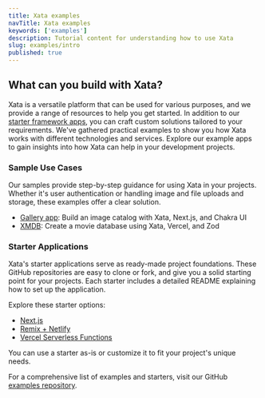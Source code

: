 ```yaml
---
title: Xata examples
navTitle: Xata examples
keywords: ['examples']
description: Tutorial content for understanding how to use Xata
slug: examples/intro
published: true
---
```


## What can you build with Xata?

Xata is a versatile platform that can be used for various purposes, and we provide a range of resources to help you get started.
In addition to our [starter framework apps](/docs/getting-started/intro), you can craft custom solutions tailored to your requirements. We've gathered practical examples to show you how Xata works with different technologies and services. Explore our example apps to gain insights into how Xata can help in your development projects.


### Sample Use Cases

Our samples provide step-by-step guidance for using Xata in your projects. Whether it's user authentication or handling image and file uploads and storage, these examples offer a clear solution.

- [Gallery app](/docs/examples/gallery-app): Build an image catalog with Xata, Next.js, and Chakra UI
- [XMDB](/docs/examples/xmdb): Create a movie database using Xata, Vercel, and Zod


### Starter Applications

Xata's starter applications serve as ready-made project foundations. These GitHub repositories are easy to clone or fork, and give you a solid starting point for your projects. Each starter includes a detailed README explaining how to set up the application.

Explore these starter options:

- [Next.js](https://github.com/vercel/next.js/tree/canary/examples/with-xata)
- [Remix + Netlify](https://github.com/xataio/examples/tree/main/apps/starter-remix-netlify)
- [Vercel Serverless Functions](https://github.com/xataio/examples/tree/main/apps/starter-vercel-serverless-functions)

You can use a starter as-is or customize it to fit your project's unique needs.

For a comprehensive list of examples and starters, visit our GitHub [examples repository](https://github.com/xataio/examples/tree/main/apps).
